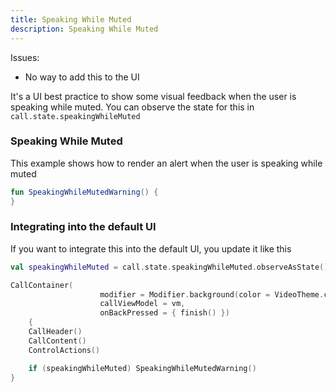 ```yaml
---
title: Speaking While Muted
description: Speaking While Muted
---
```


Issues:
* No way to add this to the UI

It's a UI best practice to show some visual feedback when the user is speaking while muted.
You can observe the state for this in `call.state.speakingWhileMuted`

### Speaking While Muted

This example shows how to render an alert when the user is speaking while muted

```kotlin
fun SpeakingWhileMutedWarning() {
}
```

### Integrating into the default UI

If you want to integrate this into the default UI, you update it like this

```kotlin
val speakingWhileMuted = call.state.speakingWhileMuted.observeAsState()

CallContainer(
                    modifier = Modifier.background(color = VideoTheme.colors.appBackground),
                    callViewModel = vm,
                    onBackPressed = { finish() })
    {
    CallHeader()
    CallContent()
    ControlActions()

    if (speakingWhileMuted) SpeakingWhileMutedWarning()
}
```

